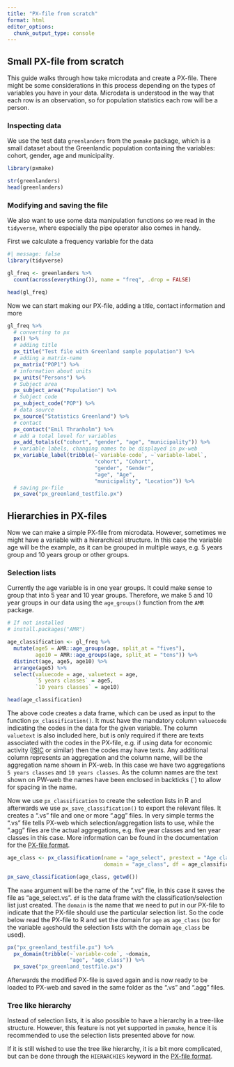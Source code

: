 ```yaml
---
title: "PX-file from scratch"
format: html
editor_options: 
  chunk_output_type: console
---
```


## Small PX-file from scratch

This guide walks through how take microdata and create a PX-file. There might be some considerations in this process depending on the types of variables you have in your data. Microdata is understood in the way that each row is an observation, so for population statistics each row will be a person.

### Inspecting data

We use the test data `greenlanders` from the `pxmake` package, which is a small dataset about the Greenlandic population containing the variables: cohort, gender, age and municipality.

```r
library(pxmake)

str(greenlanders)
head(greenlanders)
```

### Modifying and saving the file

We also want to use some data manipulation functions so we read in the `tidyverse`, where especially the pipe operator also comes in handy.

First we calculate a frequency variable for the data

```r
#| message: false
library(tidyverse)

gl_freq <- greenlanders %>% 
  count(across(everything()), name = "freq", .drop = FALSE)

head(gl_freq)

```

Now we can start making our PX-file, adding a title, contact information and more

```r

gl_freq %>% 
  # converting to px
  px() %>% 
  # adding title
  px_title("Test file with Greenland sample population") %>% 
  # adding a matrix-name
  px_matrix("POP1") %>% 
  # information about units
  px_units("Persons") %>% 
  # Subject area
  px_subject_area("Population") %>% 
  # Subject code
  px_subject_code("POP") %>% 
  # data source
  px_source("Statistics Greenland") %>% 
  # contact 
  px_contact("Emil Thranholm") %>% 
  # add a total level for variables
  px_add_totals(c("cohort", "gender", "age", "municipality")) %>% 
  # variable labels, changing names to be displayed in px-web
  px_variable_label(tribble(~`variable-code`, ~`variable-label`,
                            "cohort", "Cohort",
                            "gender", "Gender",
                            "age", "Age",
                            "municipality", "Location")) %>% 
  # saving px-file
  px_save("px_greenland_testfile.px")


```

## Hierarchies in PX-files

Now we can make a simple PX-file from microdata. However, sometimes we might have a variable with a hierarchical structure. In this case the variable age will be the example, as it can be grouped in multiple ways, e.g. 5 years group and 10 years group or other groups.

### Selection lists

Currently the age variable is in one year groups. It could make sense to group that into 5 year and 10 year groups. Therefore, we make 5 and 10 year groups in our data using the `age_groups()` function from the `AMR` package.

```r
# If not installed
# install.packages("AMR")

age_classification <- gl_freq %>% 
  mutate(age5 = AMR::age_groups(age, split_at = "fives"),
         age10 = AMR::age_groups(age, split_at = "tens")) %>% 
  distinct(age, age5, age10) %>% 
  arrange(age5) %>% 
  select(valuecode = age, valuetext = age,
         `5 years classes` = age5,
         `10 years classes` = age10)

head(age_classification)

```

The above code creates a data frame, which can be used as input to the function `px_classification()`. It must have the mandatory column `valuecode` indicating the codes in the data for the given variable. The column `valuetext` is also included here, but is only required if there are texts associated with the codes in the PX-file, e.g. if using data for economic activity ([ISIC](https://unstats.un.org/unsd/classifications/Econ/isic) or similar) then the codes may have texts. Any additional column represents an aggregation and the column name, will be the aggregation name shown in PX-web. In this case we have two aggregations `5 years classes` and `10 years classes`. As the column names are the text shown on PW-web the names have been enclosed in backticks (`) to allow for spacing in the name.

Now we use `px_classification` to create the selection lists in R and afterwards we use `px_save_classification()` to export the relevant files. It creates a ".vs" file and one or more ".agg" files. In very simple terms the ".vs" file tells PX-web which selection/aggregation lists to use, while the ".agg" files are the actual aggregations, e.g. five year classes and ten year classes in this case. More information can be found in the documentation for the [PX-file format](https://www.scb.se/en/services/statistical-programs-for-px-files/px-file-format/).

```r


age_class <- px_classification(name = "age_select", prestext = "Age classification",
                               domain = "age_class", df = age_classification)

px_save_classification(age_class, getwd())
```

The `name` argument will be the name of the ".vs" file, in this case it saves the file as "age_select.vs". `df` is the data frame with the classification/selection list just created. The `domain` is the name that we need to put in our PX-file to indicate that the PX-file should use the particular selection list. So the code below read the PX-file to R and set the domain for `age` as `age_class` (so for the variable `age`should the selection lists with the domain `age_class` be used).

```r

px("px_greenland_testfile.px") %>% 
  px_domain(tribble(~`variable-code`, ~domain,
                    "age", "age_class")) %>% 
  px_save("px_greenland_testfile.px")


```

Afterwards the modified PX-file is saved again and is now ready to be loaded to PX-web and saved in the same folder as the ".vs" and ".agg" files.

### Tree like hierarchy

Instead of selection lists, it is also possible to have a hierarchy in a tree-like structure. However, this feature is not yet supported in `pxmake`, hence it is recommended to use the selection lists presented above for now.

If it is still wished to use the tree like hierarchy, it is a bit more complicated, but can be done through the `HIERARCHIES` keyword in the [PX-file format](https://www.scb.se/en/services/statistical-programs-for-px-files/px-file-format/).




